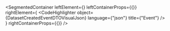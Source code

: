 
<SegmentedContainer
  leftElement={<DatasetCreatedEventDTODesc />}
  leftContainerProps={{}}
  rightElement={
    <CodeHighlighter
      object={DatasetCreatedEventDTOVisualJson}
      language={"json"}
      title={"Event"}
    />
  }
  rightContainerProps={{}}
/>
